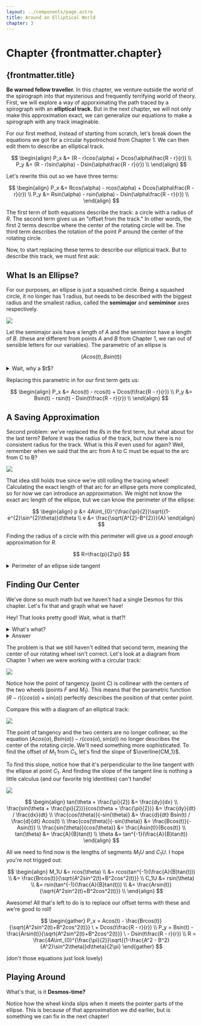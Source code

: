 ```yaml
---
layout: ../components/page.astro
title: Around an Elliptical World
chapter: 3
---
```



# Chapter {frontmatter.chapter}

## {frontmatter.title}

**Be warned fellow traveller.** In this chapter, we venture outside the world of the spirograph into that mysterious and frequently terrifying world of theory. First, we will explore a way of apporximating the path traced by a spirograph with an **elliptical track.** But in the next chapter, we will not only make this approximation exact, we can generalize our equations to make a spirograph with any track imaginable.

For our first method, instead of starting from scratch, let's break down the equations we got for a circular hypotrochoid from Chapter 1. We can then edit them to describe an elliptical track.

$$
\begin{align}
P_x &= (R - r)cos(\alpha) + Dcos(\alpha\frac{R - r}{r}) \\
P_y &= (R - r)sin(\alpha) - Dsin(\alpha\frac{R - r}{r}) \\
\end{align}
$$

Let's rewrite this out so we have three terms:

$$
\begin{align}
P_x &= Rcos(\alpha) - rcos(\alpha) + Dcos(\alpha\frac{R - r}{r}) \\
P_y &= Rsin(\alpha) - rsin(\alpha) - Dsin(\alpha\frac{R - r}{r}) \\
\end{align}
$$

The first term of both equations describe the track: a circle with a radius of $R$. The second term gives us an "offset from the track." In other words, the first 2 terms describe where the center of the rotating circle will be. The third term describes the rotation of the point $P$ around the center of the rotating circle.

Now, to start replacing these terms to describe our elliptical track. But to describe this track, we must first ask:

## What Is an Ellipse?

For our purposes, an ellipse is just a squashed circle. Being a squashed circle, it no longer has 1 radius, but needs to be described with the biggest radius and the smallest radius, called the **semimajor** and **semiminor** axes respectively.

<img src="/spirographs/assets/ellipse1.jpg" />

Let the semimajor axis have a length of $A$ and the semiminor have a length of $B$. (these are different from points $A$ and $B$ from Chapter 1, we ran out of sensible letters for our variables). The parametric of an ellipse is

$$
(Acos(t), Bsin(t))
$$

<details>
    <summary>Wait, why a $t$?</summary>
    Notice how we're making the distinction between $\alpha$ and $t$? Before, we were using $\alpha$ as our input to our
    parametric equations. But now that we're also defining our track as a parametric equation, we need to decouple "time"
    from "angle". This doesn't change anything with the equations, but we changed it here to cause less confusion.
</details>

Replacing this parametric in for our first term gets us:

$$
\begin{align}
P_x &= Acos(t) - rcos(t) + Dcos(t\frac{R - r}{r}) \\
P_y &= Bsin(t) - rsin(t) - Dsin(t\frac{R - r}{r}) \\
\end{align}
$$

## A Saving Approximation

Second problem: we've replaced the $R$s in the first term, but what about for the last term? Before it was the radius of the track, but now there is no consistent radius for the track. What is this $R$ even used for again? Well, remember when we said that the arc from A to C must be equal to the arc from C to B?

<img src="/spirographs/assets/inner4.jpg" />

That idea still holds true since we're still rolling the tracing wheel! Calculating the exact length of that arc for an ellipse gets more complicated, so for now we can introduce an approximation. We might not know the exact arc length of the ellipse, but we can know the perimeter of the ellipse:

$$
\begin{align}
p &= 4A\int_{0}^{\frac{\pi}{2}}\sqrt{(1-e^{2}\sin^{2}\theta)}d\theta \\
e &= \frac{\sqrt{A^{2}-B^{2}}}{A}
\end{align}
$$

Finding the radius of a circle with this perimeter will give us a _good enough_ approximation for $R$.

$$
R=\frac{p}{2\pi}
$$

<details>
    <summary>Perimeter of an ellipse side tangent</summary>
    What we show above is known as the **elliptic integral**, and it gives off the accurate value for the perimeter. It's
    derived from finding the length of the parametric curve, which we discuss a little in the next chapter. The elliptic
    integral is famous because [it can't be written in elementary functions](http://web.tecnico.ulisboa.pt/~mcasquilho/compute/com/,ellips/PerimeterOfEllipse.pdf),
    [but that hasn't stopped mathematicians from trying](https://www.youtube.com/watch?v=5nW3nJhBHL0)!
</details>

## Finding Our Center

We've done so much math but we haven't had a single Desmos for this chapter. Let's fix that and graph what we have!

<Desmos link="https://www.desmos.com/calculator/iplei5znwu" />

Hey! That looks pretty good! Wait, what is that?!

<details>
    <summary>What's what?</summary>
    Try making the track super squished by making $A$ large and $B$ small. Making $r$ larger too might make it easier to
    see. Try it with different rotations along the track by changing $T$.
</details>
<details>
    <summary>Answer</summary>
    <img src="/spirographs/assets/ellipse2.jpg" />
    The rotating circle is clipping through the track!
</details>

The problem is that we still haven't edited that second term, meaning the center of our rotating wheel isn't correct. Let's look at a diagram from Chapter 1 when we were working with a circular track:

<img src="/spirographs/assets/inner2.jpg" />

Notice how the point of tangency (point $C$) is collinear with the centers of the two wheels (points $F$ and $M_1$). This means that the parametric function $(R - r)(cos(\alpha) + sin(\alpha))$ perfectly describes the position of that center point.

Compare this with a diagram of an elliptical track:

<img src="/spirographs/assets/ellipse3.jpg" />

The point of tangency and the two centers are no longer collinear, so the equation $(Acos(\alpha), Bsin(\alpha)) - r(cos(\alpha), sin(\alpha))$ no longer describes the center of the rotating circle. We'll need something more sophisticated. To find the offset of $M_1$ from $C_1$, let's find the slope of $\overline{CM_1}$.

To find this slope, notice how that it's perpendicular to the line tangent with the ellipse at point $C_1$. And finding the slope of the tangent line is nothing a little calculus (and our favorite trig identities) can't handle!

<img src="/spirographs/assets/ellipse4.jpg" />

$$
\begin{align}
tan(\theta + \frac{\pi}{2}) &= \frac{dy}{dx} \\
\frac{sin(\theta + \frac{\pi}{2})}{cos(\theta + \frac{\pi}{2})} &= \frac{dy}{dt} / \frac{dx}{dt} \\
\frac{cos(\theta)}{-sin(\theta)} &= \frac{d}{dt} Bsin(t) / \frac{d}{dt} Acos(t) \\
\frac{cos(\theta)}{-sin(\theta)} &= \frac{Bcos(t)}{-Asin(t)} \\
\frac{sin(\theta)}{cos(\theta)} &= \frac{Asin(t)}{Bcos(t)} \\
tan(\theta) &= \frac{A}{B}tan(t) \\
\theta &= tan^{-1}(\frac{A}{B}tan(t))
\end{align}
$$

All we need to find now is the lengths of segments $M_1U$ and $C_1U$. I hope you're not trigged out:

$$
\begin{align}
M_1U &= rcos(\theta) \\
    &= rcos(tan^{-1}(\frac{A}{B}tan(t))) \\
    &=  \frac{Brcos(t)}{\sqrt{A^2sin^2(t)+B^2cos^2(t)}} \\
C_1U &= rsin(\theta) \\
    &= rsin(tan^{-1}(\frac{A}{B}tan(t))) \\
    &=  \frac{Arsin(t)}{\sqrt{A^2sin^2(t)+B^2cos^2(t)}} \\
\end{align}
$$

Awesome! All that's left to do is to replace our offset terms with these and we're good to roll!

$$
\begin{gather}
P_x = Acos(t) - \frac{Brcos(t)}{\sqrt{A^2sin^2(t)+B^2cos^2(t)}} \ + Dcos(t\frac{R - r}{r}) \\
P_y = Bsin(t) - \frac{Arsin(t)}{\sqrt{A^2sin^2(t)+B^2cos^2(t)}} \ - Dsin(t\frac{R - r}{r}) \\
R = \frac{4A\int_{0}^{\frac{\pi}{2}}\sqrt{(1-\frac{A^2 - B^2}{A^2}\sin^2\theta)}d\theta}{2\pi}
\end{gather}
$$

(don't those equations just look lovely)

## Playing Around

What's that, is it **Desmos-time?**

<Desmos link="https://www.desmos.com/calculator/vtje7yug3t" />

Notice how the wheel kinda slips when it meets the pointer parts of the ellipse. This is because of that approximation we did earlier, but is something we can fix in the next chapter!
